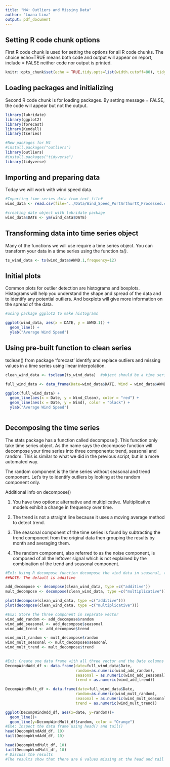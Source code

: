 ```yaml
---
title: "M4: Outliers and Missing Data"
author: "Luana Lima"
output: pdf_document
---
```



## Setting R code chunk options

First R code chunk is used for setting the options for all R code chunks. The choice echo=TRUE means both code and output will appear on report, include = FALSE neither code nor output is printed.

```r
knitr::opts_chunk$set(echo = TRUE,tidy.opts=list(width.cutoff=80), tidy=FALSE) 
```

## Loading packages and initializing

Second R code chunk is for loading packages. By setting message = FALSE, the code will appear but not the output. 

```r
library(lubridate)
library(ggplot2)
library(forecast)
library(Kendall)
library(tseries)

#New packages for M4
#install.packages("outliers")
library(outliers)
#install.packages("tidyverse")
library(tidyverse)

```

## Importing and preparing data

Today we will work with wind speed data. 

```r

#Importing time series data from text file#
wind_data <- read.csv(file="../Data/Wind_Speed_PortArthurTX_Processed.csv",header=TRUE,stringsAsFactors = TRUE)

#creating date object with lubridate package
wind_data$DATE <- ym(wind_data$DATE)

```


## Transforming data into time series object

Many of the functions we will use require a time series object. You can transform your data in a time series using the function *ts()*. 

```r
ts_wind_data <- ts(wind_data$AWND.1,frequency=12) 

```

## Initial plots

Common plots for outlier detection are histograms and boxplots. Histograms will help you understand the shape and spread of the data and to identify any potential outliers. And boxplots will give more information on the spread of the data. 

```r
#using package ggplot2 to make histograms

ggplot(wind_data, aes(x = DATE, y = AWND.1)) +
  geom_line() +
  ylab("Average Wind Speed") 

```

## Using pre-built function to clean series

tsclean() from package 'forecast' identify and replace outliers and missing values in a time series using linear interpolation.

```r

clean_wind_data <- tsclean(ts_wind_data)  #object should be a time series

full_wind_data <- data_frame(Date=wind_data$DATE, Wind = wind_data$AWND.1, Wind_Clean = as.numeric(clean_wind_data))

ggplot(full_wind_data) +
  geom_line(aes(x = Date, y = Wind_Clean), color = "red") +
  geom_line(aes(x = Date, y = Wind), color = "black") +
  ylab("Average Wind Speed") 
  

```


## Decomposing the time series

The stats package has a function called decompose(). This function only take time series object. As the name says the decompose function will decompose your time series into three components: trend, seasonal and random. This is similar to what we did in the previous script, but in a more automated way. 

The random component is the time series without seasonal and trend component. Let's try to identify outliers by looking at the random component only.

Additional info on decompose()

1) You have two options: alternative and multiplicative. Multiplicative models exhibit a change in frequency over time.

2) The trend is not a straight line because it uses a moving average method to detect trend. 

3) The seasonal component of the time series is found by subtracting the trend component from the original data then grouping the results by month and averaging them. 

4) The random component, also referred to as the noise component, is composed of all the leftover signal which is not explained by the combination of the trend and seasonal component. 

```r
#Ex1: Using R decompose function decompose the wind data in seasonal, trend and random
##NOTE: The default is additive 

add_decompose <- decompose(clean_wind_data, type =c("additive"))
mult_decompose <- decompose(clean_wind_data, type =c("multiplicative"))

plot(decompose(clean_wind_data, type =c("additive")))
plot(decompose(clean_wind_data, type =c("multiplicative")))

#Ex2: Store the three component in separate vector
wind_add_random <- add_decompose$random   
wind_add_seasonal <- add_decompose$seasonal   
wind_add_trend <- add_decompose$trend  

wind_mult_random <- mult_decompose$random   
wind_mult_seasonal <- mult_decompose$seasonal   
wind_mult_trend <- mult_decompose$trend  
  

#Ex3: Create one data frame with all three vector and the Date columns from wind_data
DecompWindAdd_df <- data.frame(date=full_wind_data$Date,
                               random=as.numeric(wind_add_random), 
                               seasonal = as.numeric(wind_add_seasonal), 
                               trend = as.numeric(wind_add_trend))

DecompWindMult_df <- data.frame(date=full_wind_data$Date,
                               random=as.numeric(wind_mult_random), 
                               seasonal = as.numeric(wind_mult_seasonal), 
                               trend = as.numeric(wind_mult_trend))

ggplot(DecompWindAdd_df, aes(x=date, y=random))+
  geom_line()+
  geom_line(y=DecompWindMult_df$random, color = "Orange")
#Ex4: Inspect the data frame using head() and tail()
head(DecompWindAdd_df, 10)
tail(DecompWindAdd_df, 10)

head(DecompWindMult_df, 10)
tail(DecompWindMult_df, 10)
# Discuss the results
#The results show that there are 6 values missing at the head and tail for trend and random, which makes sense given how these are calculated. In comparing additive vs. multiplicative, the trend/seasonal/observed plots do not change significantly. However, the random component does. The mutliplicative series does not have the random values centered at 0, but instead around 1. The values do have a smaller range, however, between ~1.25 and ~0.75. The Additive model's random component is centered at zero but ranges from less than -1 to greater than 1. 
```


